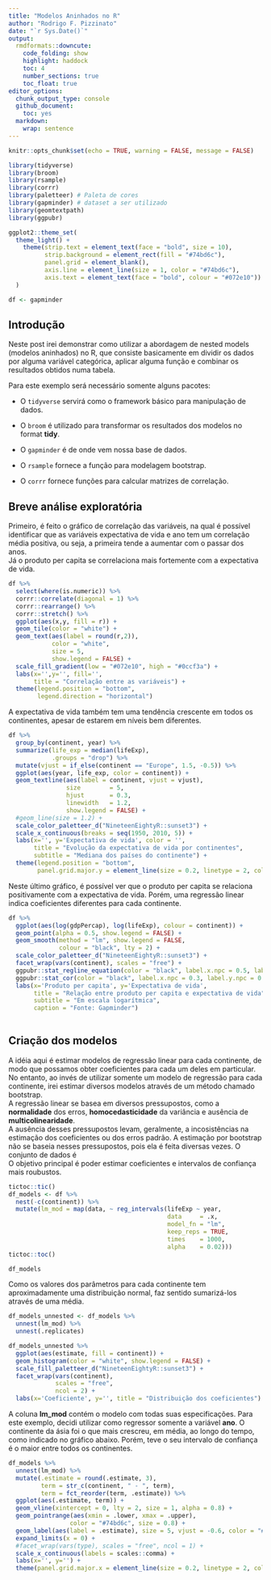 ```yaml
---
title: "Modelos Aninhados no R"
author: "Rodrigo F. Pizzinato"
date: "`r Sys.Date()`"
output: 
  rmdformats::downcute:
    code_folding: show
    highlight: haddock
    toc: 4
    number_sections: true
    toc_float: true
editor_options: 
  chunk_output_type: console
  github_document: 
    toc: yes
  markdown: 
    wrap: sentence
---
```


```r
knitr::opts_chunk$set(echo = TRUE, warning = FALSE, message = FALSE)
```

```r
library(tidyverse)
library(broom)
library(rsample)
library(corrr)
library(paletteer) # Paleta de cores
library(gapminder) # dataset a ser utilizado
library(geomtextpath)
library(ggpubr)

ggplot2::theme_set(
  theme_light() + 
    theme(strip.text = element_text(face = "bold", size = 10),
          strip.background = element_rect(fill = "#74bd6c"),
          panel.grid = element_blank(),
          axis.line = element_line(size = 1, color = "#74bd6c"),
          axis.text = element_text(face = "bold", colour = "#072e10"))
  )

df <- gapminder
```

## Introdução

Neste post irei demonstrar como utilizar a abordagem de nested models (modelos aninhados) no R, que consiste basicamente em dividir os dados por alguma variável categórica, aplicar alguma função e combinar os resultados obtidos numa tabela.

Para este exemplo será necessário somente alguns pacotes:

-   O `tidyverse` servirá como o framework básico para manipulação de dados.

-   O `broom` é utilizado para transformar os resultados dos modelos no format **tidy**.

-   O `gapminder` é de onde vem nossa base de dados.

-   O `rsample` fornece a função para modelagem bootstrap.

-   O `corrr` fornece funções para calcular matrizes de correlação.

## Breve análise exploratória

Primeiro, é feito o gráfico de correlação das variáveis, na qual é possível identificar que as variáveis expectativa de vida e ano tem um correlação média positiva, ou seja, a primeira tende a aumentar com o passar dos anos.\
Já o produto per capita se correlaciona mais fortemente com a expectativa de vida.

```r
df %>% 
  select(where(is.numeric)) %>% 
  corrr::correlate(diagonal = 1) %>% 
  corrr::rearrange() %>% 
  corrr::stretch() %>% 
  ggplot(aes(x,y, fill = r)) + 
  geom_tile(color = "white") +
  geom_text(aes(label = round(r,2)),
            color = "white",
            size = 5,
            show.legend = FALSE) +
  scale_fill_gradient(low = "#072e10", high = "#0ccf3a") +
  labs(x='',y='', fill='',
       title = "Correlação entre as variáveis") + 
  theme(legend.position = "bottom", 
        legend.direction = "horizontal")
```

A expectativa de vida também tem uma tendência crescente em todos os continentes, apesar de estarem em níveis bem diferentes.\

```r
df %>% 
  group_by(continent, year) %>% 
  summarize(life_exp = median(lifeExp),
            .groups = "drop") %>% 
  mutate(vjust = if_else(continent == "Europe", 1.5, -0.5)) %>%  
  ggplot(aes(year, life_exp, color = continent)) + 
  geom_textline(aes(label = continent, vjust = vjust), 
                size        = 5,
                hjust       = 0.3,
                linewidth   = 1.2,
                show.legend = FALSE) +
  #geom_line(size = 1.2) +
  scale_color_paletteer_d("NineteenEightyR::sunset3") +
  scale_x_continuous(breaks = seq(1950, 2010, 5)) +
  labs(x='', y='Expectativa de vida', color = '',
       title = "Evolução da expectativa de vida por continentes",
       subtitle = "Mediana dos países do continente") +
  theme(legend.position = "bottom",
        panel.grid.major.y = element_line(size = 0.2, linetype = 2, color = "#74bd6c"))

```

Neste último gráfico, é possível ver que o produto per capita se relaciona positivamente com a expectativa de vida. Porém, uma regressão linear indica coeficientes diferentes para cada continente.  

```r
df %>% 
  ggplot(aes(log(gdpPercap), log(lifeExp), colour = continent)) +
  geom_point(alpha = 0.5, show.legend = FALSE) + 
  geom_smooth(method = "lm", show.legend = FALSE, 
              colour = "black", lty = 2) +
  scale_color_paletteer_d("NineteenEightyR::sunset3") +
  facet_wrap(vars(continent), scales = "free") +
  ggpubr::stat_regline_equation(color = "black", label.x.npc = 0.5, label.y.npc = "bottom") +
  ggpubr::stat_cor(color = "black", label.x.npc = 0.3, label.y.npc = 0.1) +
  labs(x='Produto per capita', y='Expectativa de vida', 
       title = "Relação entre produto per capita e expectativa de vida",
       subtitle = "Em escala logarítmica",
       caption = "Fonte: Gapminder")
         
```

## Criação dos modelos

A idéia aqui é estimar modelos de regressão linear para cada continente, de modo que possamos obter coeficientes para cada um deles em particular. No entanto, ao invés de utilizar somente um modelo de regressão para cada continente, irei estimar diversos modelos através de um método chamado bootstrap.    
A regressão linear se basea em diversos pressupostos, como a **normalidade** dos erros, **homocedasticidade** da variância e ausência de **multicolinearidade**.  
A ausência desses pressupostos levam, geralmente, a incosistências na estimação dos coeficientes ou dos erros padrão. 
A estimação por bootstrap não se baseia nesses pressupostos, pois ela é feita diversas vezes.
O conjunto de dados é  
O objetivo principal é poder estimar coeficientes e intervalos de confiança mais roubustos.

```r
tictoc::tic()
df_models <- df %>% 
  nest(-c(continent)) %>% 
  mutate(lm_mod = map(data, ~ reg_intervals(lifeExp ~ year,
                                            data     = .x,
                                            model_fn = "lm",
                                            keep_reps = TRUE,
                                            times    = 1000, 
                                            alpha    = 0.02)))
tictoc::toc()

df_models 
```

Como os valores dos parâmetros para cada continente tem aproximadamente uma distribuição normal, faz sentido sumarizá-los através de uma média.

```r
df_models_unnested <- df_models %>% 
  unnest(lm_mod) %>% 
  unnest(.replicates)

df_models_unnested %>% 
  ggplot(aes(estimate, fill = continent)) +
  geom_histogram(color = "white", show.legend = FALSE) +
  scale_fill_paletteer_d("NineteenEightyR::sunset3") +
  facet_wrap(vars(continent), 
             scales = "free", 
             ncol = 2) +
  labs(x='Coeficiente', y='', title = "Distribuição dos coeficientes")
```

A coluna **lm_mod** contém o modelo com todas suas especificações.
Para este exemplo, decidi utilizar como regressor somente a variável **ano**. 
O continente da ásia foi o que mais crescreu, em média, ao longo do tempo, como indicado no gráfico abaixo. Porém, teve o seu intervalo de confiança é o maior entre todos os continentes. 

```r
df_models %>% 
  unnest(lm_mod) %>% 
  mutate(.estimate = round(.estimate, 3),
         term = str_c(continent, " - ", term),
         term = fct_reorder(term, .estimate)) %>% 
  ggplot(aes(.estimate, term)) + 
  geom_vline(xintercept = 0, lty = 2, size = 1, alpha = 0.8) +
  geom_pointrange(aes(xmin = .lower, xmax = .upper),
                 color = "#74bd6c", size = 0.8) +
  geom_label(aes(label = .estimate), size = 5, vjust = -0.6, color = "#072e10") +
  expand_limits(x = 0) +
  #facet_wrap(vars(type), scales = "free", ncol = 1) +
  scale_x_continuous(labels = scales::comma) +
  labs(x='', y='') + 
  theme(panel.grid.major.x = element_line(size = 0.2, linetype = 2, color = "#74bd6c"))
```



